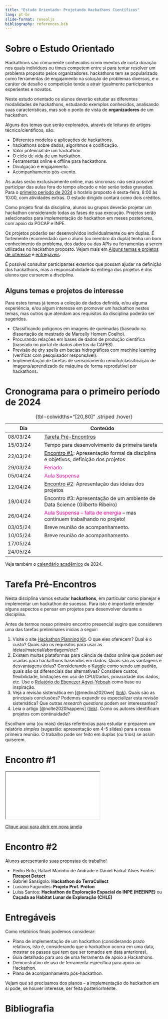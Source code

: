 ```yaml
---
title: "Estudo Orientado: Projetando Hackathons Científicos"
lang: pt-br
slide-format: revealjs
bibliography: references.bib
---
```


# Sobre o Estudo Orientado

Hackathons são comumente conhecidos como eventos de curta duração nos quais indivíduos ou times competem entre si para tentar resolver um problema proposto pelos organizadores. hackathons tem se popularizado como ferramentas de engajamento na solução de problemas diversos, e o caráter de desafio e competição tende a atrair igualmente participantes experientes e novatos.

Neste estudo orientado os alunos deverão estudar as diferentes modalidades de hackathons, estudando exemplos conhecidos, analisando suas características, mas sob o ponto de vista de **organizadores** de um hackathon.

Alguns dos temas que serão explorados, através de leituras de artigos técnico/científicos, são:

-   Diferentes modelos e aplicações de hackathons.
-   hackathons sobre dados, algoritmos e codificação.
-   Valor potencial de um hackathon.
-   O ciclo de vida de um hackathon.
-   Ferramentas online e offline para hackathons.
-   Divulgação e engajamento.
-   Acompanhamento pós-evento.

As aulas serão exclusivamente online, mas síncronas: não será possível participar das aulas fora do tempo alocado e não serão todas gravadas. Para o [primeiro período de 2024](https://www.gov.br/inpe/pt-br/area-conhecimento/posgraduacao/calendario-academico) o horário proposto é sexta-feira, 8:00 às 10:00, com atividades extras. O estudo dirigido contará como dois créditos.

Como projeto final da disciplina, alunos ou grupos deverão projetar um hackathon considerando todas as fases de sua execução. Projetos serão selecionados para implementação do hackathon em meses posteriores, com apoio da PGCAP e INPE.

Os projetos poderão ser desenvolvidos individualmente ou em duplas. É fortemente recomendado que o aluno (ou membro da dupla) tenha um bom conhecimento do problema, dos dados ou das APIs ou ferramentas a serem utilizadas no hackathon proposto. Vejam mais em [Alguns temas e projetos de interesse](#alguns-temas-e-projetos-de-interesse) e [entregáveis](#entregáveis).

É possível consultar participantes externos que possam ajudar na definição dos hackathons, mas a responsabilidade da entrega dos projetos é dos alunos que cursarem a disciplina.

## Alguns temas e projetos de interesse

Para estes temas já temos a coleção de dados definida, e/ou alguma experiência, e/ou algum interesse em promover um hackathon nestes temas, mas outros que atendam aos requisitos da disciplina poderão ser sugeridos.

-   Classificando polígonos em imagens de queimadas (baseado na dissertação de mestrado de Marcelly Homem Coelho).
-   Procurando relações em bases de dados de produção científica (baseado no portal de dados abertos da CAPES).
-   Previsão de dry spells em bacias hidrográficas com machine learning (verificar com pesquisador responsável).
-   Implementação de tarefas de sensoriamento remoto/classificação de imagens/aprendizado de máquina de forma reprodutível por hackathons.

# Cronograma para o primeiro período de 2024

| Dia      | Conteúdo                                                                             |
|-----------------|-------------------------------------------------------|
| 08/03/24 | [Tarefa Pré-Encontros]                                                               |
| 15/03/24 | Tempo para desenvolvimento da primeira tarefa                                        |
| 22/03/24 | [Encontro #1]: Apresentação formal da disciplina e objetivos, definição dos projetos |
| 29/03/24 | [Feriado]{style="color:#ff00A0"}                                                     |
| 05/04/24 | [Aula Suspensa]{style="color:#ff00A0"}                                               |
| 12/04/24 | [Encontro #2]: Apresentação das ideias dos projetos                                  |
| 19/04/24 | Encontro #3: Apresentação de um ambiente de Data Science (Gilberto Ribeiro)  |
| 26/04/24 | [Aula Suspensa -- falta de energia]{style="color:#ff00A0"} -- mas continuem trabalhando no projeto!                                                                                     |
| 03/05/24 | Breve reunião de acompanhamento.                                                     |
| 10/05/24 | Breve reunião de acompanhamento.                                                     |
| 17/05/24 |                                                                                      |
| 24/05/24 |                                                                                      |

: {tbl-colwidths="\[20,80\]" .striped .hover}

Veja também o [calendário acadêmico](https://www.gov.br/inpe/pt-br/area-conhecimento/posgraduacao/calendario-academico) de 2024.

# Tarefa Pré-Encontros

Nesta disciplina vamos estudar **hackathons**, em particular como planejar e implementar um hackathon de sucesso. Para isto é importante entender alguns aspectos e pensar em projetos para desenvolver durante a disciplina.

Antes de termos nosso primeiro encontro presencial sugiro que considerem uma das tarefas preliminares inicias a seguir:

1.  Visite o site [Hackathon Planning Kit](https://hackathon-planning-kit.org/). O que eles oferecem? Qual é o custo? Quais são os requisitos para usar as ideias/material/abordagem/etc?
2.  Existem muitas plataformas para ciência de dados online que podem ser usadas para hackathons baseados em dados. Quais são as vantagens e desvantagens delas? Considerando o [Kaggle](https://www.kaggle.com/) como sendo um padrão, quais são os diferenciais das alternativas? Considere custos, flexibilidade, limitações em uso de CPU/Dados, privacidade dos dados, etc. Use o [Relatório do Ebenezer Agyei-Yeboah](Resources/RelatórioPCI.pdf) como base ou inspiração.
3.  Veja a revisão sistemática em [@medina2020we] ([link](Resources/Medina2020.pdf)). Quais são as principais conclusões? Podemos expandir ou especializar esta revisão sistemática? Que outras *research questions* podem ser interessantes?
4.  Leia o artigo [@nolte2020happens] ([link](Resources/Nolte2020.pdf)). Como os autores identificam projetos com continuidade?

Escolham uma (ou mais) destas referências para estudar e preparem um relatório *simples* (sugestão: apresentação em 4-5 slides) para a nossa primeira reunião. O trabalho pode ser feito em duplas (ou trios) se assim quiserem.

```{=html}
<!--
 Veja o video [Mini-curso: Bibliometria na prática com R e Bibliometrix](https://youtu.be/2XKsq_y9z_M)\] por Clayton Martins Pereira, que ensina como fazer uma análise bibliométrica a partir de palavras-chaves. 
 -->
```
# Encontro #1

```{=html}
<iframe class="slide-deck" src="Hackathons-Aula01/"></iframe>
```
[Clique aqui para abrir em nova janela](Hackathons-Aula01/){target="_blank"}

# Encontro #2

Alunos apresentarão suas propostas de trabalho!

-   Pedro Brito, Rafael Marinho de Andrade e Daniel Farkat Alves Fontes: **Firespot Detect**
-   Gabriel Sansigolo: **Hackathon do TerraCollect**
-   Luciano Fagundes: **Projeto Prof. Próton**
-   Luísa Santos: **Hackathon de Exploração Espacial do INPE (HEEINPE)** ou **Caçada ao Habitat Lunar de Exploração (CHLE)**

# Entregáveis

Como relatórios finais podemos considerar:

* Plano de implementação de um hackathon (considerando prazo relativos, isto é, considerando que o hackathon ocorra em uma data, mostrar os passos que tem que ser tomados em data anteriores).
* Guia detalhado para uso de uma ferramenta de apoio a Hackathons.
* Demonstrativo de uso de ferramenta específica para apoio ao Hackathon.
* Plano de acompanhamento pós-hackathon.

Vejam que só precisamos dos planos -- a implementação do hackathon em si pode, se houver interesse, ser feita posteriormente.


# Bibliografia
